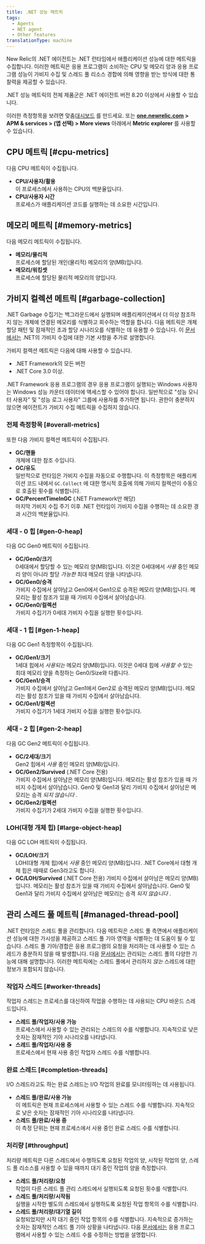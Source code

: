 ```yaml
---
title: .NET 성능 메트릭
tags:
  - Agents
  - NET agent
  - Other features
translationType: machine
---
```


New Relic의 .NET 에이전트는 .NET 런타임에서 애플리케이션 성능에 대한 메트릭을 수집합니다. 이러한 메트릭은 응용 프로그램이 소비하는 CPU 및 메모리 양과 응용 프로그램 성능이 가비지 수집 및 스레드 풀 리소스 경합에 의해 영향을 받는 방식에 대한 통찰력을 제공할 수 있습니다.

.NET 성능 메트릭의 전체 제품군은 .NET 에이전트 버전 8.20 이상에서 사용할 수 있습니다.

이러한 측정항목을 보려면 맞춤[대시보드](/docs/query-your-data/explore-query-data/dashboards/introduction-new-relic-one-dashboards) 를 만드세요. 또는 **[one.newrelic.com](https://one.newrelic.com/all-capabilities) > APM & services > (앱 선택) > More views** 아래에서 **Metric explorer** 를 사용할 수 있습니다.

## CPU 메트릭 [#cpu-metrics]

다음 CPU 메트릭이 수집됩니다.

* **CPU/사용자/활용**  
  이 프로세스에서 사용하는 CPU의 백분율입니다.
* **CPU/사용자 시간**  
  프로세스가 애플리케이션 코드를 실행하는 데 소요한 시간입니다.

## 메모리 메트릭 [#memory-metrics]

다음 메모리 메트릭이 수집됩니다.

* **메모리/물리적**  
  프로세스에 할당된 개인(물리적) 메모리의 양(MB)입니다.
* **메모리/워킹셋**  
  프로세스에 할당된 물리적 메모리의 양입니다.

## 가비지 컬렉션 메트릭 [#garbage-collection]

.NET Garbage 수집기는 백그라운드에서 실행되며 애플리케이션에서 더 이상 참조하지 않는 개체에 연결된 메모리를 식별하고 회수하는 역할을 합니다. 다음 메트릭은 개체 할당 패턴 및 잠재적인 초과 할당 시나리오를 식별하는 데 유용할 수 있습니다. 이 [문서에서는](https://docs.microsoft.com/en-us/dotnet/standard/garbage-collection/fundamentals) .NET의 가비지 수집에 대한 기본 사항을 추가로 설명합니다.

<Callout variant="tip">
  가비지 컬렉션 메트릭은 다음에 대해 사용할 수 있습니다.

  * .NET Framework의 모든 버전
  * .NET Core 3.0 이상.
</Callout>

<Callout variant="important">
  .NET Framework 응용 프로그램의 경우 응용 프로그램이 실행되는 Windows 사용자는 Windows 성능 카운터 데이터에 액세스할 수 있어야 합니다. 일반적으로 "성능 모니터 사용자" 및 "성능 로그 사용자" 그룹에 사용자를 추가하면 됩니다. 권한이 충분하지 않으면 에이전트가 가비지 수집 메트릭을 수집하지 않습니다.
</Callout>

### 전체 측정항목 [#overall-metrics]

또한 다음 가비지 컬렉션 메트릭이 수집됩니다.

* **GC/핸들**  
  개체에 대한 참조 수입니다.
* **GC/유도**  
  일반적으로 런타임은 가비지 수집을 자동으로 수행합니다. 이 측정항목은 애플리케이션 코드 내에서 `GC.Collect` 에 대한 명시적 호출에 의해 가비지 컬렉션이 수동으로 호출된 횟수를 식별합니다.
* **GC/PercentTimeInGC** (.NET Framework만 해당)  
  마지막 가비지 수집 주기 이후 .NET 런타임이 가비지 수집을 수행하는 데 소요한 경과 시간의 백분율입니다.

### 세대 - 0 힙 [#gen-0-heap]

다음 GC Gen0 메트릭이 수집됩니다.

* **GC/Gen0/크기**  
  0세대에서 할당할 수 있는 메모리 양(MB)입니다. 이것은 0세대에서 _사용_ 중인 메모리 양이 아니라 할당 _가능한_ 최대 메모리 양을 나타냅니다.
* **GC/Gen0/승격**  
  가비지 수집에서 살아남고 Gen0에서 Gen1으로 승격된 메모리 양(MB)입니다. 메모리는 활성 참조가 있을 때 가비지 수집에서 살아남습니다.
* **GC/Gen0/컬렉션**  
  가비지 수집기가 0세대 가비지 수집을 실행한 횟수입니다.

### 세대 - 1 힙 [#gen-1-heap]

다음 GC Gen1 측정항목이 수집됩니다.

* **GC/Gen1/크기**  
  1세대 힙에서 _사용되는_ 메모리 양(MB)입니다. 이것은 0세대 힙에 _사용할 수_ 있는 최대 메모리 양을 측정하는 Gen0/Size와 다릅니다.
* **GC/Gen1/승격**  
  가비지 수집에서 살아남고 Gen1에서 Gen2로 승격된 메모리 양(MB)입니다. 메모리는 활성 참조가 있을 때 가비지 수집에서 살아남습니다.
* **GC/Gen1/컬렉션**  
  가비지 수집기가 1세대 가비지 수집을 실행한 횟수입니다.

### 세대 - 2 힙 [#gen-2-heap]

다음 GC Gen2 메트릭이 수집됩니다.

* **GC/2세대/크기**  
  Gen2 힙에서 _사용_ 중인 메모리 양(MB)입니다.
* **GC/Gen2/Survived** (.NET Core 전용)  
  가비지 수집에서 살아남은 메모리 양(MB)입니다. 메모리는 활성 참조가 있을 때 가비지 수집에서 살아남습니다. Gen0 및 Gen1과 달리 가비지 수집에서 살아남은 메모리는 승격 _되지 않습니다_ .
* **GC/Gen2/컬렉션**  
  가비지 수집기가 2세대 가비지 수집을 실행한 횟수입니다.

### LOH(대형 개체 힙) [#large-object-heap]

다음 GC LOH 메트릭이 수집됩니다.

* **GC/LOH/크기**  
  LOH(대형 개체 힙)에서 _사용_ 중인 메모리 양(MB)입니다. .NET Core에서 대형 개체 힙은 때때로 Gen3라고도 합니다.
* **GC/LOH/Survived** (.NET Core 전용) 가비지 수집에서 살아남은 메모리 양(MB)입니다. 메모리는 활성 참조가 있을 때 가비지 수집에서 살아남습니다. Gen0 및 Gen1과 달리 가비지 수집에서 살아남은 메모리는 승격 _되지 않습니다_ .

## 관리 스레드 풀 메트릭 [#managed-thread-pool]

.NET 런타임은 스레드 풀을 관리합니다. 다음 메트릭은 스레드 풀 측면에서 애플리케이션 성능에 대한 가시성을 제공하고 스레드 풀 기아 영역을 식별하는 데 도움이 될 수 있습니다. 스레드 풀 기아/경합은 응용 프로그램의 요청을 처리하는 데 사용할 수 있는 스레드가 충분하지 않을 때 발생합니다. 다음 [문서에서는](https://docs.microsoft.com/en-us/dotnet/standard/threading/the-managed-thread-pool) 관리되는 스레드 풀의 다양한 기능에 대해 설명합니다. 이러한 메트릭에는 스레드 풀에서 관리하지 _않는_ 스레드에 대한 정보가 포함되지 않습니다.

### 작업자 스레드 [#worker-threads]

작업자 스레드는 프로세스를 대신하여 작업을 수행하는 데 사용되는 CPU 바운드 스레드입니다.

* **스레드 풀/작업자/사용 가능**  
  프로세스에서 사용할 수 있는 관리되는 스레드의 수를 식별합니다. 지속적으로 낮은 숫자는 잠재적인 기아 시나리오를 나타냅니다.
* **스레드 풀/작업자/사용 중**  
  프로세스에서 현재 사용 중인 작업자 스레드 수를 식별합니다.

### 완료 스레드 [#completion-threads]

I/O 스레드라고도 하는 완료 스레드는 I/O 작업의 완료를 모니터링하는 데 사용됩니다.

* **스레드 풀/완료/사용 가능**  
  이 메트릭은 현재 프로세스에서 사용할 수 있는 스레드 수를 식별합니다. 지속적으로 낮은 숫자는 잠재적인 기아 시나리오를 나타냅니다.
* **스레드 풀/완료/사용 중**  
  이 측정 단위는 현재 프로세스에서 사용 중인 완료 스레드 수를 식별합니다.

### 처리량 [#throughput]

처리량 메트릭은 다른 스레드에서 수행하도록 요청된 작업의 양, 시작된 작업의 양, 스레드 풀 리소스를 사용할 수 있을 때까지 대기 중인 작업의 양을 측정합니다.

* **스레드 풀/처리량/요청**  
  작업이 다른 스레드 풀 관리 스레드에서 실행되도록 요청된 횟수를 식별합니다.
* **스레드 풀/처리량/시작됨**  
  실행을 시작한 별도의 스레드에서 실행하도록 요청된 작업 항목의 수를 식별합니다.
* **스레드 풀/처리량/대기열 길이**  
  요청되었지만 시작 대기 중인 작업 항목의 수를 식별합니다. 지속적으로 증가하는 숫자는 잠재적인 스레드 풀 기아 상황을 나타냅니다. 다음 [문서에서는](https://docs.microsoft.com/en-us/dotnet/api/system.threading.threadpool.setmaxthreads) 응용 프로그램에서 사용할 수 있는 스레드 수를 수정하는 방법을 설명합니다.